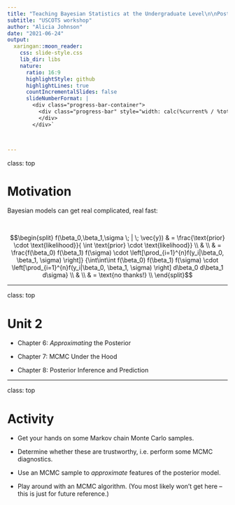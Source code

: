 ```yaml
---
title: "Teaching Bayesian Statistics at the Undergraduate Level\n\nPosterior Simulation and Analysis"
subtitle: "USCOTS workshop"
author: "Alicia Johnson"
date: "2021-06-24"
output:
  xaringan::moon_reader:
    css: slide-style.css
    lib_dir: libs
    nature:
      ratio: 16:9
      highlightStyle: github
      highlightLines: true
      countIncrementalSlides: false
      slideNumberFormat: |
        <div class="progress-bar-container">
          <div class="progress-bar" style="width: calc(%current% / %total% * 100%);">
          </div>
        </div>`



---
```


class: top

# Motivation

Bayesian models can get real complicated, real fast:

<br>

$$\begin{split}
f(\beta_0,\beta_1,\sigma \; | \; \vec{y}) 
 & = \frac{\text{prior} \cdot \text{likelihood}}{ \int \text{prior} \cdot \text{likelihood}} \\
 & \\
 & = \frac{f(\beta_0) f(\beta_1) f(\sigma) \cdot \left[\prod_{i=1}^{n}f(y_i|\beta_0, \beta_1, \sigma) \right]}
 {\int\int\int f(\beta_0) f(\beta_1) f(\sigma) \cdot \left[\prod_{i=1}^{n}f(y_i|\beta_0, \beta_1, \sigma) \right] d\beta_0 d\beta_1 d\sigma} \\
 & \\
 & = \text{no thanks!} \\
 \end{split}$$
 
 

---

class: top


# Unit 2

- Chapter 6: _Approximating_ the Posterior

- Chapter 7: MCMC Under the Hood

- Chapter 8: Posterior Inference and Prediction



---

class: top


# Activity

- Get your hands on some Markov chain Monte Carlo samples.

- Determine whether these are trustworthy, i.e. perform some MCMC diagnostics.

- Use an MCMC sample to *approximate* features of the posterior model.

- Play around with an MCMC algorithm. (You most likely won't get here -- this is just for future reference.)